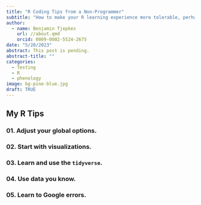 ```yaml
---
title: "R Coding Tips from a Non-Programmer"
subtitle: "How to make your R learning experience more tolerable, perhaps enjoyable."
author:
  - name: Benjamin Tjepkes  
    url: //about.qmd
    orcid: 0009-0002-5524-2675
date: "5/20/2023"
abstract: This post is pending.
abstract-title: ""
categories:
  - Testing
  - R
  - phenology
image: bg-pine-blue.jpg
draft: TRUE
---
```


## My R Tips

### 01. Adjust your global options.

### 02. Start with visualizations.

### 03. Learn and use the `tidyverse`.

### 04. Use data you know.

### 05. Learn to Google errors.

